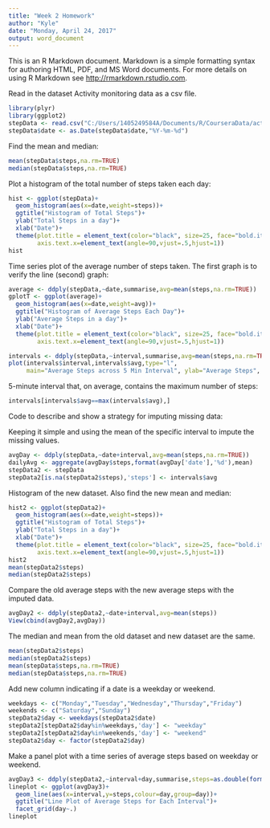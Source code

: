 ---
title: "Week 2 Homework"
author: "Kyle"
date: "Monday, April 24, 2017"
output: word_document
---

This is an R Markdown document. Markdown is a simple formatting syntax for authoring HTML, PDF, and MS Word documents. For more details on using R Markdown see <http://rmarkdown.rstudio.com>.

Read in the dataset Activity monitoring data as a csv file.

```{r}
library(plyr)
library(ggplot2)
stepData <- read.csv("C:/Users/1405249584A/Documents/R/CourseraData/activity.csv")
stepData$date <- as.Date(stepData$date,"%Y-%m-%d")
```

Find the mean and median:

```{r}
mean(stepData$steps,na.rm=TRUE)
median(stepData$steps,na.rm=TRUE)
```

Plot a histogram of the total number of steps taken each day:

```{r}
hist <- ggplot(stepData)+
  geom_histogram(aes(x=date,weight=steps))+
  ggtitle("Histogram of Total Steps")+
  ylab("Total Steps in a day")+
  xlab("Date")+
  theme(plot.title = element_text(color="black", size=25, face="bold.italic"),
        axis.text.x=element_text(angle=90,vjust=.5,hjust=1))
hist
```

Time series plot of the average number of steps taken.  The first graph is to verify the line (second) graph:

```{r}
average <- ddply(stepData,~date,summarise,avg=mean(steps,na.rm=TRUE))
gplotT <- ggplot(average)+
  geom_histogram(aes(x=date,weight=avg))+
  ggtitle("Histogram of Average Steps Each Day")+
  ylab("Average Steps in a day")+
  xlab("Date")+
  theme(plot.title = element_text(color="black", size=25, face="bold.italic"),
        axis.text.x=element_text(angle=90,vjust=.5,hjust=1))

intervals <- ddply(stepData,~interval,summarise,avg=mean(steps,na.rm=TRUE))
plot(intervals$interval,intervals$avg,type="l",
     main="Average Steps across 5 Min Interval", ylab="Average Steps", xlab="5 Min Interval")
```

5-minute interval that, on average, contains the maximum number of steps:

```{r}
intervals[intervals$avg==max(intervals$avg),]
```

Code to describe and show a strategy for imputing missing data:

Keeping it simple and using the mean of the specific interval to impute the missing values.

```{r}
avgDay <- ddply(stepData,~date+interval,avg=mean(steps,na.rm=TRUE))
dailyAvg <- aggregate(avgDay$steps,format(avgDay['date'],'%d'),mean)
stepData2 <- stepData
stepData2[is.na(stepData2$steps),'steps'] <- intervals$avg
```

Histogram of the new dataset.  Also find the new mean and median:

```{r}
hist2 <- ggplot(stepData2)+
  geom_histogram(aes(x=date,weight=steps))+
  ggtitle("Histogram of Total Steps")+
  ylab("Total Steps in a day")+
  xlab("Date")+
  theme(plot.title = element_text(color="black", size=25, face="bold.italic"),
        axis.text.x=element_text(angle=90,vjust=.5,hjust=1))
hist2
mean(stepData2$steps)
median(stepData2$steps)
```


Compare the old average steps with the new average steps with the imputed data.

```{r}
avgDay2 <- ddply(stepData2,~date+interval,avg=mean(steps))
View(cbind(avgDay2,avgDay))
```

The median and mean from the old dataset and new dataset are the same.

```{r}
mean(stepData2$steps)
median(stepData2$steps)
mean(stepData$steps,na.rm=TRUE)
median(stepData$steps,na.rm=TRUE)
```

Add new column indicating if a date is a weekday or weekend.

```{r}
weekdays <- c("Monday","Tuesday","Wednesday","Thursday","Friday")
weekends <- c("Saturday","Sunday")
stepData2$day <- weekdays(stepData2$date)
stepData2[stepData2$day%in%weekdays,'day'] <- "weekday"
stepData2[stepData2$day%in%weekends,'day'] <- "weekend"
stepData2$day <- factor(stepData2$day)
```

Make a panel plot with a time series of average steps based on weekday or weekend.

```{r}
avgDay3 <- ddply(stepData2,~interval+day,summarise,steps=as.double(format(mean(steps),option=4)))
lineplot <- ggplot(avgDay3)+
  geom_line(aes(x=interval,y=steps,colour=day,group=day))+
  ggtitle("Line Plot of Average Steps for Each Interval")+
  facet_grid(day~.)
lineplot
```



